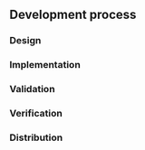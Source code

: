== Development process ==

=== Design ===

=== Implementation ===

=== Validation ===

=== Verification ===

<div class="references">

=== Distribution ===


</div>
